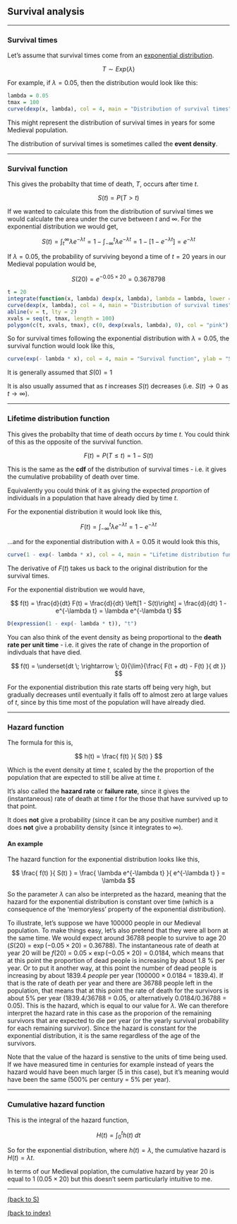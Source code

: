 
## Survival analysis

********************************************************************************

### Survival times

Let's assume that survival times come from an <a href="Exponential distribution.html#S">exponential distribution</a>.

$$ T \sim Exp(\lambda) $$

For example, if $\lambda = 0.05$, then the distribution would look like this:

```{r, fig.height = 5}
lambda = 0.05
tmax = 100
curve(dexp(x, lambda), col = 4, main = "Distribution of survival times", ylab = "Density", xlab = "Time", xlim = c(0,tmax), ylim = c(0, dexp(0, lambda)), from = 0, xaxs = "i", yaxs = "i")
```

This might represent the distribution of survival times in years for some Medieval population.

The distribution of survival times is sometimes called the **event density**.

********************************************************************************

### Survival function

This gives the probabilty that time of death, $T$, occurs after time $t$.

$$ S(t) = P(T > t) $$

If we wanted to calculate this from the distribution of survival times we would calculate the area under the curve between $t$ and $\infty$. For the exponential distribution we would get,

$$ S(t) = \int_t^\infty \lambda e^{-\lambda t} = 1 - \int_{-\infty}^t \lambda e^{-\lambda t} = 1 - \left[1 - e^{-\lambda t} \right] = e^{-\lambda t} $$

If $\lambda = 0.05$, the probability of surviving beyond a time of $t=20$ years in our Medieval population would be,

$$ S(20) = e^{-0.05 \times 20} = 0.3678798 $$

```{r, fig.height = 5}
t = 20
integrate(function(x, lambda) dexp(x, lambda), lambda = lambda, lower = t, upper = Inf)
curve(dexp(x, lambda), col = 4, main = "Distribution of survival times", ylab = "Density", xlab = "Time", ylim = c(0, dexp(0, lambda)), xlim = c(0,tmax), xaxs = "i", yaxs = "i")
abline(v = t, lty = 2)
xvals = seq(t, tmax, length = 100)
polygon(c(t, xvals, tmax), c(0, dexp(xvals, lambda), 0), col = "pink")
```

So for survival times following the exponential distribution with $\lambda = 0.05$, the survival function would look like this,

```{r, fig.height = 5}
curve(exp(- lambda * x), col = 4, main = "Survival function", ylab = "S(t)", xlab = "Time", ylim = c(0,1), xlim = c(0,tmax), xaxs = "i", yaxs = "i")
```

It is generally assumed that $S(0)=1$

It is also usually assumed that as $t$ increases $S(t)$ decreases (i.e. $S(t) \rightarrow 0$ as $t \rightarrow \infty$).

********************************************************************************

### Lifetime distribution function

This gives the probabilty that time of death occurs *by* time $t$. You could think of this as the opposite of the survival function.

$$ F(t) = P(T \leq t) = 1 - S(t) $$

This is the same as the **cdf** of the distribution of survival times - i.e. it gives the cumulative probability of death over time. 

Equivalently you could think of it as giving the expected *proportion* of individuals in a population that have already died by time $t$.  

For the exponential distribution it would look like this,

$$ F(t) = \int_{-\infty}^t \lambda e^{-\lambda t} = 1 - e^{-\lambda t} $$

...and for the exponential distribution with $\lambda = 0.05$ it would look this this,

```{r, fig.height = 5}
curve(1 - exp(- lambda * x), col = 4, main = "Lifetime distribution function", ylab = "F(t)", xlab = "Time", ylim = c(0,1), xlim = c(0,tmax), xaxs = "i", yaxs = "i")
```

The derivative of $F(t)$ takes us back to the original distribution for the survival times. 

For the exponential distribution we would have,

$$ f(t) = \frac{d}{dt} F(t) = \frac{d}{dt} \left[1 - S(t)\right] = \frac{d}{dt} 1 - e^{-\lambda t} = \lambda e^{-\lambda t} $$

```{r}
D(expression(1 - exp(- lambda * t)), "t")
```

You can also think of the event density as being proportional to the **death rate per unit time** - i.e. it gives the rate of change in the proportion of indivduals that have died.

$$ f(t) = \underset{dt \; \rightarrow \; 0}{\lim}{\frac{ F(t + dt) - F(t) }{ dt }} $$

For the exponential distribution this rate starts off being very high, but gradually decreases until eventually it falls off to almost zero at large values of $t$, since by this time most of the population will have already died.

********************************************************************************
<a id="Hazard function"></a>

### Hazard function

The formula for this is,

$$ h(t) = \frac{ f(t) }{ S(t) } $$

Which is the event density at time $t$, scaled by the the proportion of the population that are expected to still be alive at time $t$.

It's also called the **hazard rate** or **failure rate**, since it gives the (instantaneous) rate of death at time $t$ for the those that have survived up to that point.

It does **not** give a probability (since it can be any positive number) and it does **not** give a probability density (since it integrates to $\infty$).

#### An example

The hazard function for the exponential distribution looks like this,

$$ \frac{ f(t) }{ S(t) } = \frac{ \lambda e^{-\lambda t} }{ e^{-\lambda t} } = \lambda $$

So the parameter $\lambda$ can also be interpreted as the hazard, meaning that the hazard for the exponential distribution is constant over time (which is a consequence of the 'memoryless' property of the exponential distribution).

To illustrate, let's suppose we have 100000 people in our Medieval population. To make things easy, let's also pretend that they were all born at the same time. We would expect around 36788 people to survive to age 20 ($S(20)$ = $\exp(-0.05 \times 20)$ = $0.36788$). The instantaneous rate of death at year 20 will be $f(20)$ = $0.05 \times \exp(-0.05 \times 20)$ = $0.0184$, which means that at this point the proportion of dead people is increasing by about 1.8 % per year. Or to put it another way, at this point the number of dead people is increasing by about 1839.4 *people* per year ($100000 \times 0.0184$ = $1839.4$). If that is the rate of death per year and there are 36788 people left in the population, that means that at this point the rate of death for the survivors is about 5% per year ($1839.4 / 36788$ = $0.05$, or alternatively $0.0184 / 0.36788$ = $0.05$). This is the hazard, which is equal to our value for $\lambda$. We can therefore interpret the hazard rate in this case as the proporion of the remaining survivors that are expected to die per year (or the yearly survival probability for each remaining survivor). Since the hazard is constant for the exponential distribution, it is the same regardless of the age of the survivors.

Note that the value of the hazard is senstive to the units of time being used. If we have measured time in centuries for example instead of years the hazard would have been much larger (5 in this case), but it's meaning would have been the same (500% per century = 5% per year).

********************************************************************************

### Cumulative hazard function

This is the integral of the hazard function,

$$ H(t) = \int_0^t h(t) \; dt $$

So for the exponential distribution, where $h(t) = \lambda$, the cumulative hazard is $H(t) = \lambda t$.

In terms of our Medieval poplation, the cumulative hazard by year 20 is equal to 1 ($0.05 \times 20$) but this doesn't seem particularly intuitive to me.

********************************************************************************

<a href="index.html#S">(back to S)</a> 

<a href="index.html">(back to index)</a> 

